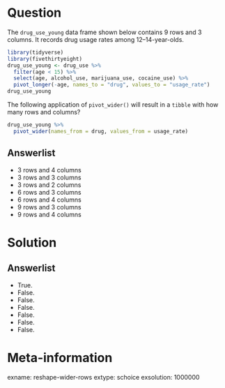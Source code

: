 Question
========

The `drug_use_young` data frame shown below contains 9 rows and 3 columns. It records drug usage rates among 12--14-year-olds. 

```r
library(tidyverse)
library(fivethirtyeight)
drug_use_young <- drug_use %>%
  filter(age < 15) %>%
  select(age, alcohol_use, marijuana_use, cocaine_use) %>%
  pivot_longer(-age, names_to = "drug", values_to = "usage_rate")
drug_use_young
```

The following application of `pivot_wider()` will result in a `tibble` with how many rows and columns? 

```r
drug_use_young %>%
  pivot_wider(names_from = drug, values_from = usage_rate)
```


Answerlist
----------
* 3 rows and 4 columns
* 3 rows and 3 columns
* 3 rows and 2 columns
* 6 rows and 3 columns
* 6 rows and 4 columns
* 9 rows and 3 columns
* 9 rows and 4 columns

Solution
========

Answerlist
----------
* True.
* False.
* False.
* False.
* False.
* False.
* False.

Meta-information
================
exname: reshape-wider-rows
extype: schoice
exsolution: 1000000
